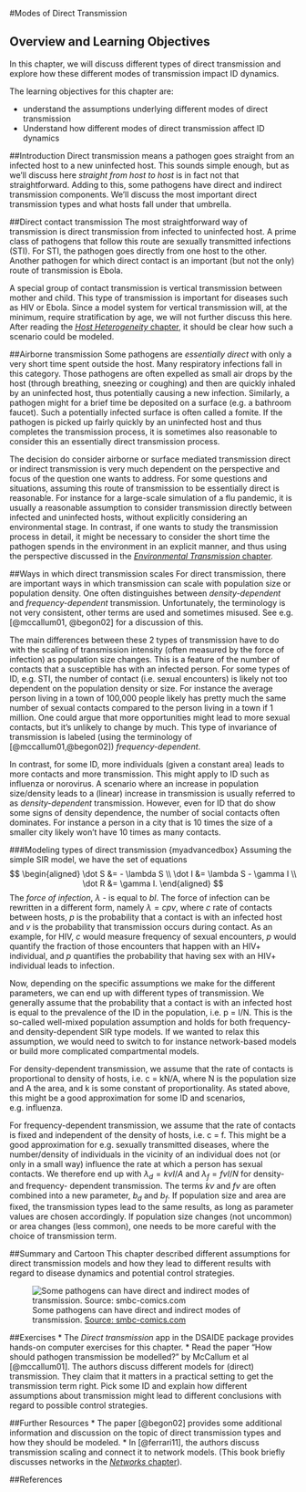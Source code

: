 #Modes of Direct Transmission


## Overview and Learning Objectives
In this chapter, we will discuss different types of direct transmission and explore how these different modes of transmission impact ID dynamics.

The learning objectives for this chapter are:

* understand the assumptions underlying different modes of direct transmission
* Understand how different modes of direct transmission affect ID dynamics


##Introduction
Direct transmission means a pathogen goes straight from an infected host to a new uninfected host. This sounds simple enough, but as we'll discuss here _straight from host to host_ is in fact not that straightforward. Adding to this, some pathogens have direct and indirect transmission components. We'll discuss the most important direct transmission types and what hosts fall under that umbrella.

##Direct contact transmission
The most straightforward way of transmission is direct transmission from infected to uninfected host. A prime class of pathogens that follow this route are sexually transmitted infections (STI). For STI, the pathogen goes directly from one host to the other. Another pathogen for which direct contact is an important (but not the only) route of transmission is Ebola.

A special group of contact transmission is vertical transmission between mother and child. This type of transmission is important for diseases such as HIV or Ebola. Since a model system for vertical transmission will, at the minimum, require stratification by age, we will not further discuss this here. After reading the [_Host Heterogeneity_ chapter](), it should be clear how such a scenario could be modeled.

##Airborne transmission
Some pathogens are _essentially direct_ with only a very short time spent outside the host. Many respiratory infections fall in this category. Those pathogens are often expelled as small air drops by the host (through breathing, sneezing or coughing) and then are quickly inhaled by an uninfected host, thus potentially causing a new infection. Similarly, a pathogen might for a brief time be deposited on a surface  (e.g. a bathroom faucet). Such a potentially infected surface is often called a fomite. If the pathogen is picked up fairly quickly by an uninfected host and thus completes the transmission process, it is sometimes also reasonable to consider this an essentially direct transmission process.

The decision do consider airborne or surface mediated transmission direct or indirect transmission is very much dependent on the perspective and focus of the question one wants to address. For some questions and situations, assuming this route of transmission to be essentially direct is reasonable. For instance for a large-scale simulation of a flu pandemic, it is usually a reasonable assumption to consider transmission directly between infected and uninfected hosts, without explicitly considering an environmental stage. In contrast, if one wants to study the transmission process in detail, it might be necessary to consider the short time the pathogen spends in the environment in an explicit manner, and thus using the perspective discussed in the [_Environmental Transmission_ chapter]().



##Ways in which direct transmission scales
For direct transmission, there are important ways in which transmission can scale with population size or population density. One often distinguishes between _density-dependent_  and _frequency-dependent_ transmission. Unfortunately, the terminology is not very consistent, other terms are used and sometimes misused. See e.g. [@mccallum01, @begon02] for a discussion of this.

The main differences between these 2 types of transmission have to do with the scaling of transmission intensity (often measured by the force of infection) as population size changes. This is a feature of the number of contacts that a susceptible has with an infected person. For some types of ID, e.g. STI, the number of contact (i.e. sexual encounters) is likely not too dependent on the population density or size. For instance the average person living in a town of 100,000 people likely has pretty much the same number of sexual contacts compared to the person living in a town if 1 million. One could argue that more opportunities might lead to more sexual contacts, but it's unlikely to change by much. This type of invariance of transmission is labeled (using the terminology of [@mccallum01,@begon02]) _frequency-dependent_.

In contrast, for some ID, more individuals (given a constant area) leads to more contacts and more transmission. This might apply to ID such as influenza or norovirus. A scenario where an increase in population size/density leads to a (linear) increase in transmission is usually referred to as _density-dependent_ transmission. However, even for ID that do show some signs of density dependence, the number of social contacts often dominates. For instance a person in a city that is 10 times the size of a smaller city likely won't have 10 times as many contacts.



###Modeling types of direct transmission {myadvancedbox}
Assuming the simple SIR model, we have the set of equations
$$ 
\begin{aligned}
\dot S &= - \lambda S \\
\dot I &= \lambda S  - \gamma I \\
\dot R &= \gamma I.
\end{aligned}
$$
The _force of infection_, $\lambda$ - is equal to _bI_. The force of infection can be rewritten in a different form, namely $\lambda= cpv$, where _c_ rate of contacts between hosts, _p_ is the probability that a contact is with an infected host and _v_ is the probability that transmission occurs during contact. As an example, for HIV, _c_ would measure frequency of sexual encounters, _p_ would quantify the fraction of those encounters that happen with an HIV+ individual, and _p_ quantifies the probability that having sex with an HIV+ individual leads to infection.

Now, depending on the specific assumptions we make for the different parameters, we can end up with different types of transmission. We generally assume that the probability that a contact is with an infected host is equal to the prevalence of the ID in the population, i.e. p = I/N. This is the so-called well-mixed population assumption and holds for both frequency- and density-dependent SIR type models. If we wanted to relax this assumption, we would need to switch to for instance network-based models or build more complicated compartmental models.

For density-dependent transmission, we assume that the rate of contacts is proportional to density of hosts, i.e. c = kN/A, where N is the population size and A the area, and k is some constant of proportionality. As stated above, this might be a good approximation for some ID and scenarios, e.g. influenza.

For frequency-dependent transmission, we assume that the rate of contacts is fixed and independent of the density of hosts, i.e. c = f. This might be a good approximation for e.g. sexually transmitted diseases, where the number/density of individuals in the vicinity of an individual does not (or only in a small way) influence the rate at which a person has sexual contacts. We therefore end up with $\lambda_d= kv I/A$ and $\lambda_f= fv I/N$ for density- and frequency- dependent transmission. The terms _kv_ and _fv_ are often combined into a new parameter, _b~d~_ and _b~f~_.  If population size and area are fixed, the transmission types lead to the same results, as long as parameter values are chosen accordingly.  If population size changes (not uncommon) or area changes (less common), one needs to be more careful with the choice of transmission term.



##Summary and Cartoon
This chapter described different assumptions for direct transmission models and how they lead to different results with regard to disease dynamics and potential control strategies.

![Some pathogens can have direct and indirect modes of transmission. [Source: smbc-comics.com](http://www.smbc-comics.com/)](./images/smbctransmissionmode.png)




##Exercises
* The _Direct transmission_ app in the DSAIDE package provides hands-on computer exercises for this chapter.
* Read the paper "How should pathogen transmission be modelled? " by McCallum et al [@mccallum01]. The authors discuss different models for (direct) transmission. They claim that it matters in a practical setting to get the transmission term right. Pick some ID and explain how different assumptions about transmission might lead to different conclusions with regard to possible control strategies. 

##Further Resources
* The paper [@begon02] provides some additional information and discussion on the topic of direct transmission types and how they should be modeled.
* In [@ferrari11], the authors discuss transmission scaling and connect it to network models. (This book briefly discusses networks in the [_Networks _ chapter]()).


##References

